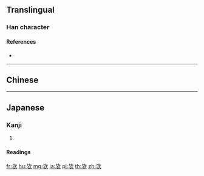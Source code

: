 {{also|歟}}
==Translingual==

===Han character===
{{Han char|rn=76|rad=欠|as=03|sn=7|four=|canj=XYMNO,YMNO|ids=⿰与欠}}

====References====
* {{Han ref|kx=0566.080|dkj=16012|hdz=32134.040|uh=6B24|ud=27428}}

----

==Chinese==
{{zh-see|歟}}

----

==Japanese==

===Kanji===
{{ja-kanji|grade=|rs=欠03|style=s|kyu=歟}}

# {{defn|lang=ja|sort=欠03}}

====Readings====
{{ja-readings
|on=[[よ]] (yo)
|kun=[[か]] (ka), [[や]] (ya)}}

[[fr:欤]]
[[hu:欤]]
[[mg:欤]]
[[ja:欤]]
[[pl:欤]]
[[th:欤]]
[[zh:欤]]